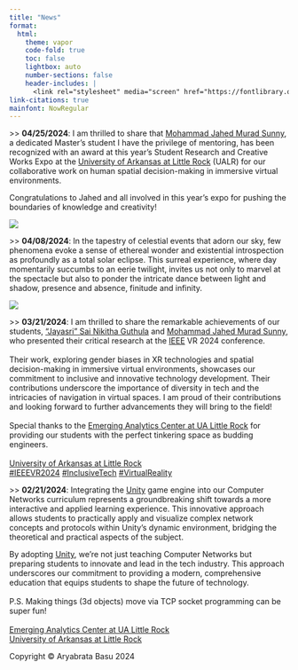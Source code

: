 ```yaml
---
title: "News"
format:
  html:
    theme: vapor
    code-fold: true
    toc: false
    lightbox: auto
    number-sections: false
    header-includes: |
      <link rel="stylesheet" media="screen" href="https://fontlibrary.org//face/now" type="text/css"/>
link-citations: true
mainfont: NowRegular
---
```


::: {#news0}
\>\> **04/25/2024**: I am thrilled to share that [Mohammad Jahed Murad Sunny](https://www.linkedin.com/in/jahed-murad-sunny/), a dedicated Master's student I have the privilege of mentoring, has been recognized with an award at this year's Student Research and Creative Works Expo at the [University of Arkansas at Little Rock](https://www.linkedin.com/company/university-of-arkansas-at-little-rock/) (UALR) for our collaborative work on human spatial decision-making in immersive virtual environments.\

Congratulations to Jahed and all involved in this year's expo for pushing the boundaries of knowledge and creativity!\

![](images/WhatsApp Image 2024-04-19 at 19.33.30.jpeg)
:::

<div>

\>\> **04/08/2024**: In the tapestry of celestial events that adorn our sky, few phenomena evoke a sense of ethereal wonder and existential introspection as profoundly as a total solar eclipse. This surreal experience, where day momentarily succumbs to an eerie twilight, invites us not only to marvel at the spectacle but also to ponder the intricate dance between light and shadow, presence and absence, finitude and infinity.

![](images/IMG_4046.jpeg)

</div>

<div>

\>\> **03/21/2024**: I am thrilled to share the remarkable achievements of our students, ["Jayasri" Sai Nikitha Guthula](https://www.linkedin.com/in/ACoAACe8gl4B4UEQd5VKFiHMlqP6V9clU8PTF_g) and [Mohammad Jahed Murad Sunny](https://www.linkedin.com/in/ACoAAB2UKjgB8f9FPaUiNA1STJtBV5DF4cnvjO8), who presented their critical research at the [IEEE](https://www.linkedin.com/company/ieee/) VR 2024 conference.\
\
Their work, exploring gender biases in XR technologies and spatial decision-making in immersive virtual environments, showcases our commitment to inclusive and innovative technology development. Their contributions underscore the importance of diversity in tech and the intricacies of navigation in virtual spaces. I am proud of their contributions and looking forward to further advancements they will bring to the field!\
\
Special thanks to the [Emerging Analytics Center at UA Little Rock](https://www.linkedin.com/company/eac-ua-little-rock/) for providing our students with the perfect tinkering space as budding engineers.\
\
[University of Arkansas at Little Rock](https://www.linkedin.com/company/university-of-arkansas-at-little-rock/)\
[#IEEEVR2024](https://www.linkedin.com/feed/hashtag/?keywords=ieeevr2024&highlightedUpdateUrns=urn%3Ali%3Aactivity%3A7175506199956627457) [#InclusiveTech](https://www.linkedin.com/feed/hashtag/?keywords=inclusivetech&highlightedUpdateUrns=urn%3Ali%3Aactivity%3A7175506199956627457) [#VirtualReality](https://www.linkedin.com/feed/hashtag/?keywords=virtualreality&highlightedUpdateUrns=urn%3Ali%3Aactivity%3A7175506199956627457)

</div>

::: {#news1}
\>\> **02/21/2024**: Integrating the [Unity](https://www.linkedin.com/company/unity/) game engine into our Computer Networks curriculum represents a groundbreaking shift towards a more interactive and applied learning experience. This innovative approach allows students to practically apply and visualize complex network concepts and protocols within Unity's dynamic environment, bridging the theoretical and practical aspects of the subject.

By adopting [Unity](https://www.linkedin.com/company/unity/), we're not just teaching Computer Networks but preparing students to innovate and lead in the tech industry. This approach underscores our commitment to providing a modern, comprehensive education that equips students to shape the future of technology.\
\
P.S. Making things (3d objects) move via TCP socket programming can be super fun!\
\
[Emerging Analytics Center at UA Little Rock](https://www.linkedin.com/company/eac-ua-little-rock/)\
[University of Arkansas at Little Rock](https://www.linkedin.com/company/university-of-arkansas-at-little-rock/)
:::

::: footer
Copyright © Aryabrata Basu 2024
:::
